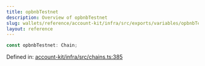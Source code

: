 ```yaml
---
title: opbnbTestnet
description: Overview of opbnbTestnet
slug: wallets/reference/account-kit/infra/src/exports/variables/opbnbTestnet
layout: reference
---
```


```ts
const opbnbTestnet: Chain;
```

Defined in: [account-kit/infra/src/chains.ts:385](https://github.com/alchemyplatform/aa-sdk/blob/e3c1a23e6e03f44bf2db3afddb97a91b175cba58/account-kit/infra/src/chains.ts#L385)
